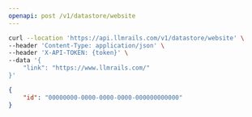 ```yaml
---
openapi: post /v1/datastore/website
---
```



<RequestExample>

```bash Example Request
curl --location 'https://api.llmrails.com/v1/datastore/website' \
--header 'Content-Type: application/json' \
--header 'X-API-TOKEN: {token}' \
--data '{
    "link": "https://www.llmrails.com/"
}'
```

</RequestExample>


<ResponseExample>

```json Response
{
    "id": "00000000-0000-0000-0000-000000000000"
}
```

</ResponseExample>